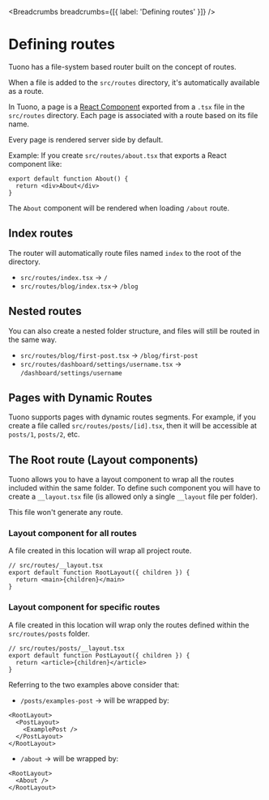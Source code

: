 
<MetaTags
  title="Tuono - Routing"
  canonical="https://tuono.dev/documentation/routing/defining-routes"
/>


<Breadcrumbs breadcrumbs={[{ label: 'Defining routes' }]} />

# Defining routes

Tuono has a file-system based router built on the concept of routes.

When a file is added to the `src/routes` directory, it's automatically available as a route.

In Tuono, a page is a [React Component](https://react.dev/learn/your-first-component) exported from a `.tsx` file in the `src/routes` directory.
Each page is associated with a route based on its file name.

Every page is rendered server side by default.

Example:
If you create `src/routes/about.tsx` that exports a React component like:

```
export default function About() {
  return <div>About</div>
}
```

The `About` component will be rendered when loading `/about` route.

## Index routes

The router will automatically route files named `index` to the root of the directory.

- `src/routes/index.tsx` → `/`
- `src/routes/blog/index.tsx`→ `/blog`

## Nested routes

You can also create a nested folder structure, and files will still be routed in the same way.

- `src/routes/blog/first-post.tsx` → `/blog/first-post`
- `src/routes/dashboard/settings/username.tsx` → `/dashboard/settings/username`

## Pages with Dynamic Routes

Tuono supports pages with dynamic routes segments.
For example, if you create a file called `src/routes/posts/[id].tsx`,
then it will be accessible at `posts/1`, `posts/2`, etc.

## The Root route (Layout components)

Tuono allows you to have a layout component to wrap all the routes included within the same folder.
To define such component you will have to create a `__layout.tsx` file (is allowed only a single `__layout` file per folder).

This file won't generate any route.

### Layout component for all routes

A file created in this location will wrap all project route.

```tsx
// src/routes/__layout.tsx
export default function RootLayout({ children }) {
  return <main>{children}</main>
}
```

### Layout component for specific routes

A file created in this location will wrap only the routes defined within the `src/routes/posts` folder.

```tsx
// src/routes/posts/__layout.tsx
export default function PostLayout({ children }) {
  return <article>{children}</article>
}
```

Referring to the two examples above consider that:

- `/posts/examples-post` → will be wrapped by:

```tsx
<RootLayout>
  <PostLayout>
    <ExamplePost />
  </PostLayout>
</RootLayout>
```

- `/about` → will be wrapped by:

```tsx
<RootLayout>
  <About />
</RootLayout>
```
